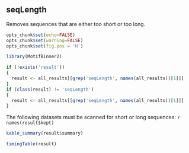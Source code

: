 ## seqLength

Removes sequences that are either too short or too long.

```r
opts_chunk$set(echo=FALSE)
opts_chunk$set(warning=FALSE)
opts_chunk$set(fig.pos = 'H')

library(MotifBinner2)

if (!exists('result'))
{
  result <- all_results[[grep('seqLength', names(all_results))[1]]]
}
if (class(result) != 'seqLength')
{
  result <- all_results[[grep('seqLength', names(all_results))[1]]]
}
```

The following datasets must be scanned for short or long sequences:
`r names(result$kept)`

```r
kable_summary(result$summary)

timingTable(result)
```

